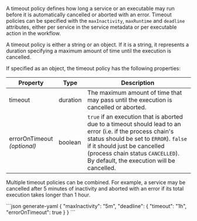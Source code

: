 A timeout policy defines how long a service or an executable may run before it
is automatically cancelled or aborted with an error. Timeout policies can be
specified with the `maxInactivity`, `maxRuntime` and `deadline` attributes, either
per service in the <DocsLink href="#service-metadata">service metadata</DocsLink>
or per <DocsLink href="#execute-actions">executable action</DocsLink> in the
workflow.

A timeout policy is either a string or an object. If it is a string, it
represents a <DocsLink href="#durations">duration</DocsLink> specifying
a maximum amount of time until the execution is cancelled.

If specified as an object, the timeout policy has the following properties:

| Property                        | Type     | Description
| ------------------------------- | -------- | -----------
| timeout                         | <DocsLink href="#durations">duration</DocsLink> | The maximum amount of time that may pass until the execution is cancelled or aborted.
| errorOnTimeout<br/>*(optional)* | boolean   | `true` if an execution that is aborted due to a timeout should lead to an error (i.e. if the process chain's <DocsLink href="#process-chain-status">status</DocsLink> should be set to `ERROR`). `false` if it should just be cancelled (process chain status `CANCELLED`). By default, the execution will be cancelled.

Multiple timeout policies can be combined. For example, a service may be cancelled after 5 minutes of inactivity and aborted with an error if its total execution takes longer than 1 hour.

<CodeContainer title="Example">
```json generate-yaml
{
  "maxInactivity": "5m",
  "deadline": {
    "timeout": "1h",
    "errorOnTimeout": true
  }
}
```
</CodeContainer>
